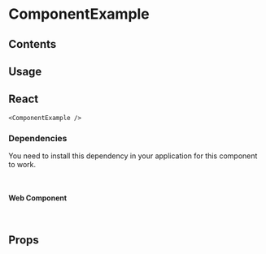 
<Meta title="Components/ComponentExample" />

# ComponentExample

## Contents

## Usage

## React

```tsx
<ComponentExample />
```

<Canvas of={RcComponents.Default} />

### Dependencies

You need to install this dependency in your application for this component to work.

```bash
npm i {package-name-here} --save
```

#### Web Component

```html
<rc-component-example />
```

<Canvas of={WebComponents.Default} sourceState="none" />

## Props
